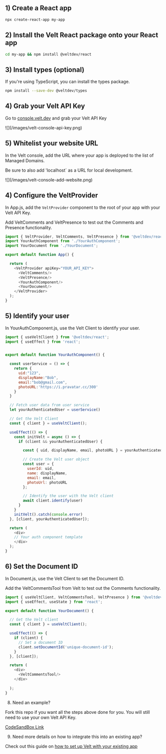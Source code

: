 ## 1) Create a React app

```bash Terminal
npx create-react-app my-app
```

## 2) Install the Velt React package onto your React app

```bash Terminal
cd my-app && npm install @veltdev/react
```

## 3) Install types (optional)

If you're using TypeScript, you can install the types package.

```bash Terminal
npm install --save-dev @veltdev/types
```

## 4) Grab your Velt API Key

Go to [console.velt.dev](console.velt.dev) and grab your Velt API Key

<Frame>
![](/images/velt-console-api-key.png)
</Frame>



## 5) Whitelist your website URL

In the Velt console, add the URL where your app is deployed to the list of Managed Domains. 

Be sure to also add 'localhost` as a URL for local development.

<Frame>
![](/images/velt-console-add-website.png)
</Frame>

## 4) Configure the VeltProvider

In App.js, add the `VeltProvider` component to the root of your app with your Velt API Key.

Add VeltComments and VeltPresence to test out the Comments and Presence functionality.

```js App.js
import { VeltProvider, VeltComments, VeltPresence } from '@veltdev/react';
import YourAuthComponent from './YourAuthComponent';
import YourDocument from './YourDocument';

export default function App() {

  return (
    <VeltProvider apiKey="YOUR_API_KEY">
      <VeltComments/>
      <VeltPresence/>
      <YourAuthComponent/>
      <YourDocument/>
    </VeltProvider>
  );
}
```

## 5) Identify your user

In YourAuthComponent.js, use the Velt Client to identify your user.

```js YourAuthComponent.js
import { useVeltClient } from '@veltdev/react';
import { useEffect } from 'react';


export default function YourAuthComponent() {

  const userService = () => {
    return {
      uid:"123",
      displayName:"Bob",
      email:"bob@gmail.com",
      photoURL:'https://i.pravatar.cc/300'
    }
  }

  // Fetch user data from user service
  let yourAuthenticatedUser = userService()

  // Get the Velt Client
  const { client } = useVeltClient();

  useEffect(() => {
    const initVelt = async () => {
      if (client && yourAuthenticatedUser) {

        const { uid, displayName, email, photoURL } = yourAuthenticatedUser;

        // Create the Velt user object
        const user = {
          userId: uid,
          name: displayName,
          email: email,
          photoUrl: photoURL
        };

        // Identify the user with the Velt client
        await client.identify(user)
      }
    }
    initVelt().catch(console.error)
  }, [client, yourAuthenticatedUser]);

  return (
    <div>
    // Your auth component template
    </div>
  );
}

```

## 6) Set the Document ID

In Document.js, use the Velt Client to set the Document ID.

Add the VeltCommentsTool from Velt to test out the Comments functionality.

```js YourDocument.js
import { useVeltClient, VeltCommentsTool, VeltPresence } from '@veltdev/react';
import { useEffect, useState } from 'react';

export default function YourDocument() {

  // Get the Velt client
  const { client } = useVeltClient();

  useEffect(() => {
    if (client) {
      // Set a document ID
      client.setDocumentId('unique-document-id');
    }
  }, [client]);

  return (
    <div>
      <VeltCommentsTool/>
    </div>
    
  );
}
```

8. Need an example?

Fork this repo if you want all the steps above done for you. You will still need to use your own Velt API Key.

[CodeSandBox Link](https://codesandbox.io/s/bold-frog-5y94gx?file=/src/App.js)

9. Need more details on how to integrate this into an existing app?

Check out this guide on [how to set up Velt with your existing app](/get-started/setup/install)



